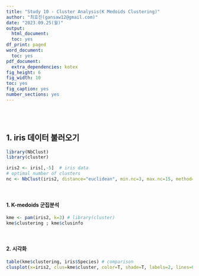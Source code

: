 ```yaml
---
title: "Study 10 - Cluster Analysis(K Medoids Clustering)"
author: "최호진(gansaw12@gmail.com)"
date: "2023.09.25(월)"
output:
  html_document:
  toc: yes
df_print: paged
word_document:
  toc: yes
pdf_document:
  extra_dependencies: kotex
fig_height: 6
fig_width: 10
toc: yes
fig_caption: yes
number_sections: yes
---
```


<br>
<br>


## 1. iris 데이터 불러오기
```R
library(NbClust)
library(cluster)

iris2 <- iris[,-5]  # iris data
# optimal number of clusters
nc <- NbClust(iris2, distance="euclidean", min.nc=3, max.nc=15, method="ward.D2")
```

<br>

#### 1. K-medoids 군집분석
```R
kme <- pam(iris2, k=3) # library(cluster)
kme$clustering ; kme$clusinfo
```

<br>

#### 2. 시각화
```R
table(kme$clustering, iris$Species) # comparison
clusplot(x=iris2, clus=kme$cluster, color=T, shade=T, labels=2, lines=0) # plotting
```
